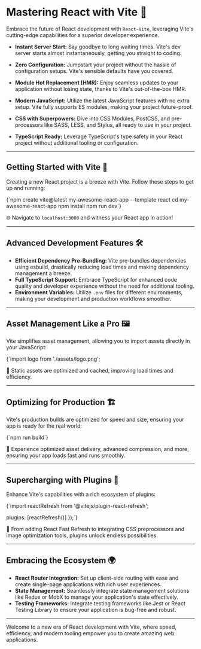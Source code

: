 
# Mastering React with Vite 🚀

Embrace the future of React development with `React-Vite`, leveraging Vite's cutting-edge capabilities for a superior developer experience.

- **Instant Server Start:** Say goodbye to long waiting times. Vite's dev server starts almost instantaneously, getting you straight to coding.

- **Zero Configuration:** Jumpstart your project without the hassle of configuration setups. Vite's sensible defaults have you covered.

- **Module Hot Replacement (HMR):** Enjoy seamless updates to your application without losing state, thanks to Vite's out-of-the-box HMR.

- **Modern JavaScript:** Utilize the latest JavaScript features with no extra setup. Vite fully supports ES modules, making your project future-proof.

- **CSS with Superpowers:** Dive into CSS Modules, PostCSS, and pre-processors like SASS, LESS, and Stylus, all ready to use in your project.

- **TypeScript Ready:** Leverage TypeScript's type safety in your React project without additional tooling or configuration.

---

## Getting Started with Vite 🌟

Creating a new React project is a breeze with Vite. Follow these steps to get up and running:

<SyntaxHighlighter language="bash" style={a11yDark}>
  {`npm create vite@latest my-awesome-react-app --template react
cd my-awesome-react-app
npm install
npm run dev`}
</SyntaxHighlighter>

🌐 Navigate to `localhost:3000` and witness your React app in action!

---

## Advanced Development Features 🛠

- **Efficient Dependency Pre-Bundling:** Vite pre-bundles dependencies using esbuild, drastically reducing load times and making dependency management a breeze.
- **Full TypeScript Support:** Embrace TypeScript for enhanced code quality and developer experience without the need for additional tooling.
- **Environment Variables:** Utilize `.env` files for different environments, making your development and production workflows smoother.

---

## Asset Management Like a Pro 🖼

Vite simplifies asset management, allowing you to import assets directly in your JavaScript:

<SyntaxHighlighter language="javascript" style={a11yDark}>
  {`import logo from './assets/logo.png';
</SyntaxHighlighter>

🎒 Static assets are optimized and cached, improving load times and efficiency.

---

## Optimizing for Production 🏗

Vite's production builds are optimized for speed and size, ensuring your app is ready for the real world:

<SyntaxHighlighter language="bash" style={a11yDark}>
  {`npm run build`}
</SyntaxHighlighter>

🚀 Experience optimized asset delivery, advanced compression, and more, ensuring your app loads fast and runs smoothly.

---

## Supercharging with Plugins 🔌

Enhance Vite's capabilities with a rich ecosystem of plugins:

<SyntaxHighlighter language="javascript" style={a11yDark}>
{`import reactRefresh from '@vitejs/plugin-react-refresh';

  plugins: [reactRefresh()]
});`}
</SyntaxHighlighter>

🧩 From adding React Fast Refresh to integrating CSS preprocessors and image optimization tools, plugins unlock endless possibilities.

---

## Embracing the Ecosystem 🌍

- **React Router Integration:** Set up client-side routing with ease and create single-page applications with rich user experiences.
- **State Management:** Seamlessly integrate state management solutions like Redux or MobX to manage your application's state effectively.
- **Testing Frameworks:** Integrate testing frameworks like Jest or React Testing Library to ensure your application is bug-free and robust.

---

Welcome to a new era of React development with Vite, where speed, efficiency, and modern tooling empower you to create amazing web applications.
